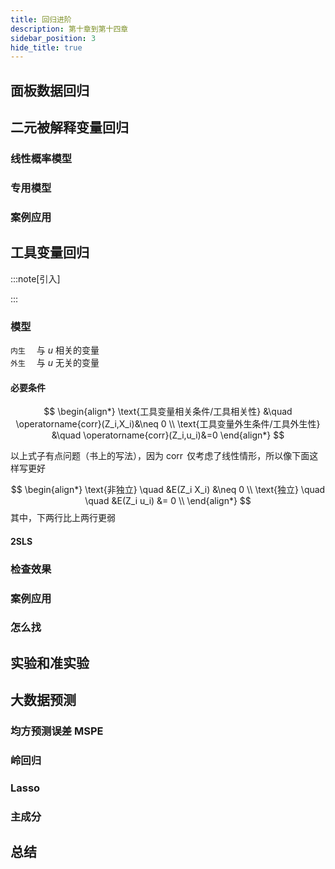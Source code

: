 ```yaml
---
title: 回归进阶
description: 第十章到第十四章
sidebar_position: 3
hide_title: true
---
```



<TOCInline toc={toc}
maxHeadingLevel='2' />

## 面板数据回归

## 二元被解释变量回归

### 线性概率模型

### 专用模型

### 案例应用

## 工具变量回归

:::note[引入]

:::

### 模型

`内生` &emsp;与 $u$ 相关的变量  
`外生` &emsp;与 $u$ 无关的变量

#### 必要条件

$$
\begin{align*}
\text{工具变量相关条件/工具相关性}
&\quad \operatorname{corr}(Z_i,X_i)&\neq 0
\\
\text{工具变量外生条件/工具外生性}
&\quad \operatorname{corr}(Z_i,u_i)&=0
\end{align*}
$$

以上式子有点问题（书上的写法），因为 $\operatorname{corr}$ 仅考虑了线性情形，所以像下面这样写更好

$$
\begin{align*}
\text{非独立} \quad
&E(Z_i X_i) &\neq 0 
\\
\text{独立} \quad \quad
&E(Z_i u_i) &= 0
\\
\end{align*}
$$
其中，下两行比上两行更弱

#### 2SLS



### 检查效果

### 案例应用



### 怎么找

## 实验和准实验

## 大数据预测

### 均方预测误差 MSPE

### 岭回归

### Lasso

### 主成分

## 总结
